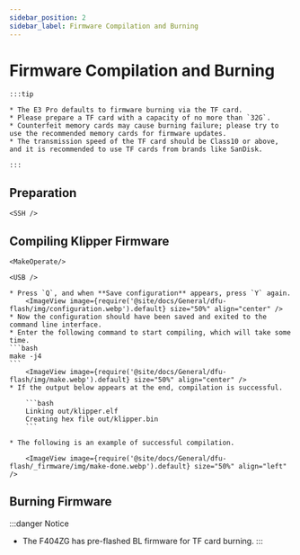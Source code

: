 ```yaml
---
sidebar_position: 2
sidebar_label: Firmware Compilation and Burning
---
```







# Firmware Compilation and Burning

    :::tip

    * The E3 Pro defaults to firmware burning via the TF card.
    * Please prepare a TF card with a capacity of no more than `32G`.
    * Counterfeit memory cards may cause burning failure; please try to use the recommended memory cards for firmware updates.
    * The transmission speed of the TF card should be Class10 or above, and it is recommended to use TF cards from brands like SanDisk.

    :::



## Preparation

    <SSH />

## Compiling Klipper Firmware

    <MakeOperate/>

    <USB />

    * Press `Q`, and when **Save configuration** appears, press `Y` again.
        <ImageView image={require('@site/docs/General/dfu-flash/img/configuration.webp').default} size="50%" align="center" />
    * Now the configuration should have been saved and exited to the command line interface.
    * Enter the following command to start compiling, which will take some time.
    ```bash
    make -j4
    ```
        <ImageView image={require('@site/docs/General/dfu-flash/img/make.webp').default} size="50%" align="center" />
    * If the output below appears at the end, compilation is successful.

        ```bash
        Linking out/klipper.elf
        Creating hex file out/klipper.bin
        ```

    * The following is an example of successful compilation.

        <ImageView image={require('@site/docs/General/dfu-flash/_firmware/img/make-done.webp').default} size="50%" align="left" />

## Burning Firmware

:::danger Notice
* The F404ZG has pre-flashed BL firmware for TF card burning.
:::

    <TF />
